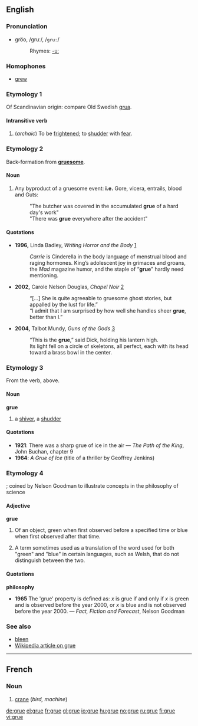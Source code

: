 {{see|Grue}}
==English==
===Pronunciation===
*gro͞o, /gruː/, /<tt>gru:</tt>/
*:Rhymes: [[Rhymes:English:-uː|-uː]]

===Homophones===
*[[grew]]

===Etymology 1===
Of Scandinavian origin: compare Old Swedish [[grua]].

====Intransitive verb====
{{en-verb|gru|ing}}

#(''archaic'') To be [[frightened]]; to [[shudder]] with [[fear]].

===Etymology 2===
Back-formation from '''[[gruesome]]'''.

====Noun====
{{en-noun|-}}

# Any byproduct of a gruesome event: '''i.e.''' Gore, vicera, entrails, blood and Guts: 
#:"The butcher was covered in the accumulated '''grue''' of a hard day's work"
#:"There was '''grue''' everywhere after the accident"

====Quotations====
* '''1996,''' Linda Badley, ''Writing Horror and the Body'' [http://print.google.com/print?hl=en&id=iaHQorgoqd4C&pg=PA39&lpg=PA39&sig=0unz5oiZA5IURViNe75MsU7vHG4]
*: ''Carrie'' is Cinderella in the body language of menstrual blood and raging hormones. King’s adolescent joy in grimaces and groans, the ''Mad'' magazine humor, and the staple of “'''grue'''” hardly need mentioning.
* '''2002,''' Carole Nelson Douglas, ''Chapel Noir'' [http://print.google.com/print?hl=en&id=ZZu4sl0P1EAC&pg=PA336&lpg=PA336&sig=dPR0ntE54xw-h3m6fByM0fgJiuc]
*: “[...] She is quite agreeable to gruesome ghost stories, but appalled by the lust for life.”
*: “I admit that I am surprised by how well she handles sheer '''grue''', better than I.”
* '''2004,''' Talbot Mundy, ''Guns of the Gods'' [http://print.google.com/print?hl=en&id=PUCcyz2L1iwC&pg=PA244&lpg=PA244&sig=REDDP_txW9FrUWEogxny6lZ4wUo]
*: “This is the '''grue''',” said Dick, holding his lantern high.
*: Its light fell on a circle of skeletons, all perfect, each with its head toward a brass bowl in the center.

===Etymology 3===
From the verb, above.

====Noun====
'''grue'''
# a [[shiver]], a [[shudder]]

====Quotations====
*'''1921''': There was a sharp grue of ice in the air &mdash; ''The Path of the King'', John Buchan, chapter 9
*'''1964''': ''A Grue of Ice'' (title of a thriller by Geoffrey Jenkins)

===Etymology 4===
{{blend|green|blue}}; coined by Nelson Goodman to illustrate concepts in the philosophy of science

====Adjective====
'''grue'''
#{{philosophy}} Of an object, green when first observed before a specified time or blue when first observed after that time.
#{{linguistics}} A term sometimes used as a translation of the word used for both "green" and "blue" in certain languages, such as Welsh, that do not distinguish between the two.

====Quotations====

'''philosophy'''
*'''1965''' The 'grue' property is defined as: ''x'' is grue if and only if ''x'' is green and is observed before the year 2000, or ''x'' is blue and is not observed before the year 2000. &mdash; ''Fact, Fiction and Forecast'', Nelson Goodman

===See also===
*[[bleen]]
*[[w:grue|Wikipedia article on grue]]

----
==French==
===Noun===
{{fr-noun-reg|f}}

#[[crane]] (''bird, machine'')

[[de:grue]]
[[el:grue]]
[[fr:grue]]
[[gl:grue]]
[[io:grue]]
[[hu:grue]]
[[no:grue]]
[[ru:grue]]
[[fi:grue]]
[[vi:grue]]